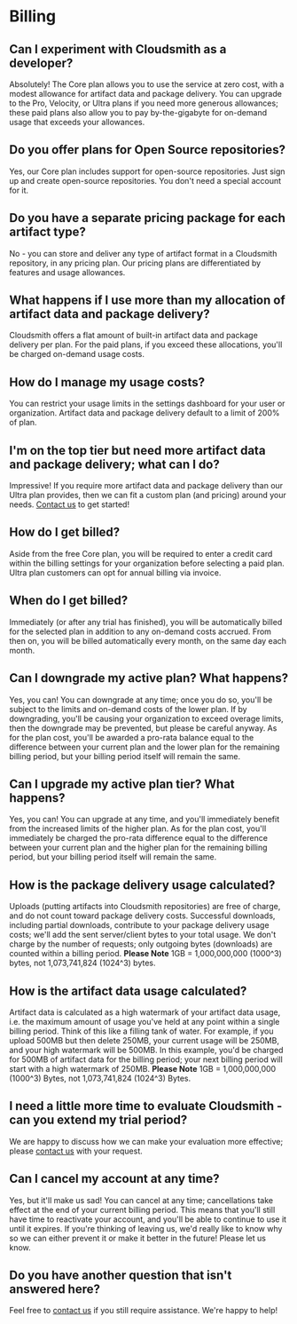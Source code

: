 # Billing

## Can I experiment with Cloudsmith as a developer?

Absolutely! The Core plan allows you to use the service at zero cost, with a modest allowance for artifact data and package delivery. You can upgrade to the Pro, Velocity, or Ultra plans if you need more generous allowances; these paid plans also allow you to pay by-the-gigabyte for on-demand usage that exceeds your allowances.

## Do you offer plans for Open Source repositories?

Yes, our Core plan includes support for open-source repositories. Just sign up and create open-source repositories. You don't need a special account for it. 

## Do you have a separate pricing package for each artifact type?

No - you can store and deliver any type of artifact format in a Cloudsmith repository, in any pricing plan.  Our pricing plans are differentiated by features and usage allowances.

## What happens if I use more than my allocation of artifact data and package delivery?

Cloudsmith offers a flat amount of built-in artifact data and package delivery per plan. For the paid plans, if you exceed these allocations, you'll be charged on-demand usage costs.

## How do I manage my usage costs?

You can restrict your usage limits in the settings dashboard for your user or organization. Artifact data and package delivery default to a limit of 200% of plan.

## I'm on the top tier but need more artifact data and package delivery; what can I do?

Impressive! If you require more artifact data and package delivery than our Ultra plan provides, then we can fit a custom plan (and pricing) around your needs. [Contact us](/contact-us) to get started!

## How do I get billed?

Aside from the free Core plan, you will be required to enter a credit card within the billing settings for your organization before selecting a paid plan.  Ultra plan customers can opt for annual billing via invoice.

## When do I get billed?

Immediately (or after any trial has finished), you will be automatically billed for the selected plan in addition to any on-demand costs accrued. From then on, you will be billed automatically every month, on the same day each month.

## Can I downgrade my active plan? What happens?

Yes, you can! You can downgrade at any time; once you do so, you'll be subject to the limits and on-demand costs of the lower plan. If by downgrading, you'll be causing your organization to exceed overage limits, then the downgrade may be prevented, but please be careful anyway. As for the plan cost, you'll be awarded a pro-rata balance equal to the difference between your current plan and the lower plan for the remaining billing period, but your billing period itself will remain the same.

## Can I upgrade my active plan tier? What happens?

Yes, you can! You can upgrade at any time, and you'll immediately benefit from the increased limits of the higher plan. As for the plan cost, you'll immediately be charged the pro-rata difference equal to the difference between your current plan and the higher plan for the remaining billing period, but your billing period itself will remain the same.

## How is the package delivery usage calculated?

Uploads (putting artifacts into Cloudsmith repositories) are free of charge, and do not count toward package delivery costs. Successful downloads, including partial downloads, contribute to your package delivery usage costs; we'll add the sent server/client bytes to your total usage. We don't charge by the number of requests; only outgoing bytes (downloads) are counted within a billing period. **Please Note** 1GB = 1,000,000,000 (1000^3) bytes, not 1,073,741,824 (1024^3) bytes. 

## How is the artifact data usage calculated?

Artifact data is calculated as a high watermark of your artifact data usage, i.e. the maximum amount of usage you've held at any  point within a single billing period. Think of this like a filling tank of water. For example, if you upload 500MB but then delete 250MB, your current usage will be 250MB, and your high watermark will  be 500MB. In this example, you'd be charged for 500MB of artifact data for the billing period; your next billing period will start with a high watermark of 250MB. **Please Note** 1GB = 1,000,000,000 (1000^3) Bytes, not 1,073,741,824 (1024^3) Bytes.

## I need a little more time to evaluate Cloudsmith - can you extend my trial period?

We are happy to discuss how we can make your evaluation more effective; please [contact us](/contact-us) with your request.  

## Can I cancel my account at any time?

Yes, but it'll make us sad! You can cancel at any time; cancellations take effect at the end of your current billing period. This means that you'll still have time to reactivate your account, and you'll be able to continue to use it until it expires. If you're thinking of leaving us, we'd really like to know why so we can either prevent it or make it better in the future! Please let us know.

## Do you have another question that isn't answered here?

Feel free to [contact us](/contact-us)  if you still require assistance. We're happy to help!

